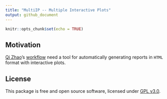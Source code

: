 ```yaml
---
title: "MultiIP -- Multiple Interactive Plots"
output: github_document
---
```


```r
knitr::opts_chunk$set(echo = TRUE)
```

## Motivation

[Qi Zhao](https://github.com/likelet)'s [workflow](git.oschina.net/likelet/workflow) need a tool for automatically generating reports in `HTML` format with interactive plots.

## License

This package is free and open source software, licensed under [GPL v3.0](https://github.com/bioinformatist/multiIP/blob/master/LICENSE).